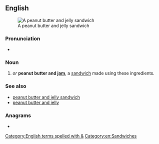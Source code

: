 ==English==
[[File:Peanut-Butter-Jelly-Sandwich.jpg|thumb|A peanut butter and jelly sandwich]]

===Pronunciation===
* {{IPA|[ˌpiːˌbiː.ənˈd͡ʒeɪ]|lang=en}}

===Noun===
{{en-noun}}

# {{initialism of|lang=en|[[peanut butter]] [[and]] [[jelly]]|nodot=1}} ''or'' '''peanut butter and [[jam]]''', a [[sandwich]] made using these ingredients.

===See also===
*[[peanut butter and jelly sandwich]]
*[[peanut butter and jelly]]

===Anagrams===
* {{anagrams|en|a=bjp|BJP}}

[[Category:English terms spelled with &]]
[[Category:en:Sandwiches]]